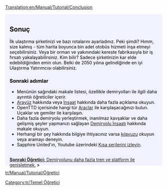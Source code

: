 [[Translation:en/Manual/Tutorial/Conclusion]]

{{en/Tabs|5|5
|tr/Manual/Tutorial/Öğretici|1. Başlangıç<!--
-->|tr/Manual/Tutorial/Öğretici/Otobüsler|2. Otobüsler<!--
-->|tr/Manual/Tutorial/Öğretici/Trenler|3. Trenler<!--
-->|tr/Manual/Tutorial/Öğretici/Uçaklar|4. Uçaklar<!--
-->|tr/Manual/Tutorial/Öğretici/Sonuç|5. Sonuç}}
<div style="padding:.5em 1em 1em 1em; border-top:none; background-color:#f1f2fe; color:#000;">
{{tr/Öğretici}}
==Sonuç==
İlk ulaştırma şirketinizi ve bazı rotalarını ayarladınız. Peki şimdi? Hımm, size kalmış - tüm harita boyunca bin adet otobüs hizmeti inşa etmeyi seçebilirsiniz. Veya bir orman ve yakınındaki kereste fabrikasıyla bir iş fırsatı yakalayabilirsiniz. Kim bilir? Sadece şirketinizin kar elde edebildiğinden emin olun. Belki de 2050 yılına gelindiğinde en iyi Ulaştırma Yatırımcısı olabilirsiniz.

===Sonraki adımlar===
* Menünün sağındaki makale listesi, özellikle demiryolları ile ilgili daha ayrıntılı öğreticiler içerir.
* [[tr/Oyun arayüzü|Arayüz]] hakkında veya [[tr/İnşaat|İnşaat]] hakkında daha fazla açıklama okuyun.
* OpenTTD içerisinde hangi tür [[tr/Araçlar|Araçlar]] ile karşılaşacağınızı bulun. Uçaklar ve gemiler ile karşılaşın.
* Daha fazla demiryolu yerleştirmek, inanılmaz kavşaklar ve daha gelişmiş şeyler yapmanızı sağlayan [[tr/Demiryolu İnşaatı|Demiryolu İnşaatı]] hakkında makale okuyun.
* Herhangi bir şey hakkında bilgiye ihtiyacınız varsa [[tr/OpenTTD|kılavuzu]] okuyun veya aramayı deneyin.
* Sapphire United'ın, Youtube üzerindeki [http://www.youtube.com/watch?v=KAriYewKvj8&feature=PlayList&p=C168C0CB0588B9A0&index=0&playnext=1 Kısa serilerini izleyin].

<br style="clear:both;">
<span style="float: right">[[tr/Öğretici/İki Platform|'''Sonraki Öğretici:''' Demiryolunu daha fazla tren ve platform ile genişletmek.]] &raquo;</span>
</div>
[[tr/Manual/Tutorial/Öğretici]]
[[Category:tr/Temel Öğretici]]